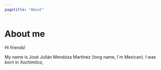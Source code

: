 ```yaml
---
pagetitle: "About"
---
```


# About me

Hi friends!

My name is José Julián Mendoza Martínez (long name, I´m Mexican). I was born in Xochimilco,
